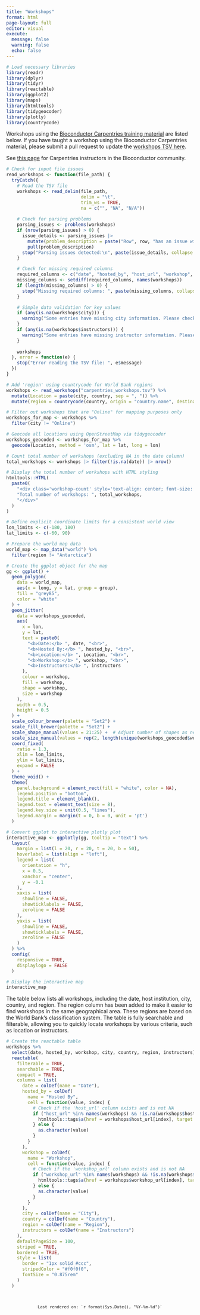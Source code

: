 ```yaml
---
title: "Workshops"
format: html
page-layout: full
editor: visual
execute:
  message: false
  warning: false
  echo: false
---
```


```r
# Load necessary libraries
library(readr)
library(dplyr)
library(tidyr)
library(reactable)
library(ggplot2)
library(maps)
library(htmltools)
library(tidygeocoder)
library(plotly)
library(countrycode)
```

Workshops using the [Bioconductor Carpentries training material](https://www.bioconductor.org/help/education-training/) are listed below. If you have taught a workshop using the Bioconductor Carpentries material, please submit a pull request to update the [workshops TSV here](https://github.com/Bioconductor/bioconductor-training/blob/devel/carpentries/carpentries_workshops.tsv).

See [this page](instructors.qmd) for Carpentries instructors in the Bioconductor community.

```r
# Check for input file issues
read_workshops <- function(file_path) {
  tryCatch({
    # Read the TSV file
    workshops <- read_delim(file_path, 
                            delim = "\t", 
                            trim_ws = TRUE,
                            na = c("", "NA", "N/A"))
    
    # Check for parsing problems
    parsing_issues <- problems(workshops)
    if (nrow(parsing_issues) > 0) {
      issue_details <- parsing_issues |> 
        mutate(problem_description = paste("Row", row, "has an issue with:", expected, "expected, but", actual, "columns found")) |>
        pull(problem_description)
      stop("Parsing issues detected:\n", paste(issue_details, collapse = "\n"))
    }

    # Check for missing required columns
    required_columns <- c("date", "hosted_by", "host_url", "workshop", "workshop_url", "city", "country", "instructors")
    missing_columns <- setdiff(required_columns, names(workshops))
    if (length(missing_columns) > 0) {
      stop("Missing required columns: ", paste(missing_columns, collapse = ", "))
    }

    # Simple data validation for key values
    if (any(is.na(workshops$city))) {
      warning("Some entries have missing city information. Please check the data.")
    }
    if (any(is.na(workshops$instructors))) {
      warning("Some entries have missing instructor information. Please check the data.")
    }
    
    workshops
  }, error = function(e) {
    stop("Error reading the TSV file: ", e$message)
  })
}
```

```r
# Add 'region' using countrycode for World Bank regions
workshops <- read_workshops("carpentries_workshops.tsv") %>%
  mutate(Location = paste(city, country, sep = ", ")) %>%
  mutate(region = countrycode(country, origin = "country.name", destination = "region"))

# Filter out workshops that are "Online" for mapping purposes only
workshops_for_map <- workshops %>%
  filter(city != "Online")

# Geocode all locations using OpenStreetMap via tidygeocoder
workshops_geocoded <- workshops_for_map %>%
  geocode(Location, method = 'osm', lat = lat, long = lon)

```
```r
# Count total number of workshops (excluding NA in the date column)
total_workshops <- workshops |> filter(!is.na(date)) |> nrow()

# Display the total number of workshops with HTML styling
htmltools::HTML(
  paste0(
    "<div class='workshop-count' style='text-align: center; font-size: 1.2em; font-weight: bold; color: var(--default-body); margin-bottom: 20px; background-color: var(--neutral-n50); padding: 10px; border-radius: 5px;'>",
    "Total number of workshops: ", total_workshops, 
    "</div>"
  )
)

```

```r
# Define explicit coordinate limits for a consistent world view
lon_limits <- c(-180, 180)
lat_limits <- c(-60, 90)

# Prepare the world map data
world_map <- map_data("world") %>%
  filter(region != "Antarctica")

# Create the ggplot object for the map
gg <- ggplot() +
  geom_polygon(
    data = world_map,
    aes(x = long, y = lat, group = group),
    fill = "grey85",
    color = "white"
  ) +
  geom_jitter(
    data = workshops_geocoded,
    aes(
      x = lon,
      y = lat,
      text = paste0(
        "<b>Date:</b> ", date, "<br>",
        "<b>Hosted By:</b> ", hosted_by, "<br>",
        "<b>Location:</b> ", Location, "<br>",
        "<b>Workshop:</b> ", workshop, "<br>",
        "<b>Instructors:</b> ", instructors
      ),
      colour = workshop,
      fill = workshop,
      shape = workshop,
      size = workshop
    ),
    width = 0.5,
    height = 0.5
  ) +
  scale_colour_brewer(palette = "Set2") +
  scale_fill_brewer(palette = "Set2") +
  scale_shape_manual(values = 21:25) +  # Adjust number of shapes as needed
  scale_size_manual(values = rep(2, length(unique(workshops_geocoded$workshop)))) +
  coord_fixed(
    ratio = 1.3,
    xlim = lon_limits,
    ylim = lat_limits,
    expand = FALSE
  ) +
  theme_void() +
  theme(
    panel.background = element_rect(fill = "white", color = NA),
    legend.position = "bottom",
    legend.title = element_blank(),
    legend.text = element_text(size = 8),
    legend.key.size = unit(0.5, "lines"),
    legend.margin = margin(t = 0, b = 0, unit = 'pt')
  )

# Convert ggplot to interactive plotly plot
interactive_map <- ggplotly(gg, tooltip = "text") %>%
  layout(
    margin = list(l = 20, r = 20, t = 20, b = 50),
    hoverlabel = list(align = "left"),
    legend = list(
      orientation = "h",
      x = 0.5,
      xanchor = "center",
      y = -0.1
    ),
    xaxis = list(
      showline = FALSE,
      showticklabels = FALSE,
      zeroline = FALSE
    ),
    yaxis = list(
      showline = FALSE,
      showticklabels = FALSE,
      zeroline = FALSE
    )
  ) %>%
  config(
    responsive = TRUE,
    displaylogo = FALSE
  )

# Display the interactive map
interactive_map
```

The table below lists all workshops, including the date, host institution, city, country, and region. The region column has been added to make it easier to find workshops in the same geographical area. These regions are based on the World Bank's classification system. The table is fully searchable and filterable, allowing you to quickly locate workshops by various criteria, such as location or instructors.

```r
# Create the reactable table
workshops %>%
  select(date, hosted_by, workshop, city, country, region, instructors) %>%
  reactable(
    filterable = TRUE,
    searchable = TRUE,
    compact = TRUE,
    columns = list(
      date = colDef(name = "Date"),
      hosted_by = colDef(
        name = "Hosted By",
        cell = function(value, index) {
          # Check if the 'host_url' column exists and is not NA
          if ("host_url" %in% names(workshops) && !is.na(workshops$host_url[index])) {
            htmltools::tags$a(href = workshops$host_url[index], target = "_blank", as.character(value))
          } else {
            as.character(value)
          }
        }
      ),
      workshop = colDef(
        name = "Workshop",
        cell = function(value, index) {
          # Check if the 'workshop_url' column exists and is not NA
          if ("workshop_url" %in% names(workshops) && !is.na(workshops$workshop_url[index])) {
            htmltools::tags$a(href = workshops$workshop_url[index], target = "_blank", as.character(value))
          } else {
            as.character(value)
          }
        }
      ),
      city = colDef(name = "City"),
      country = colDef(name = "Country"),
      region = colDef(name = "Region"),
      instructors = colDef(name = "Instructors")
    ),
    defaultPageSize = 100,
    striped = TRUE,
    bordered = TRUE,
    style = list(
      border = "1px solid #ccc",
      stripedColor = "#f0f0f0",
      fontSize = "0.875rem"
    )
  )
```

::: footer-timestamp
::: {style="text-align: center; font-size: 0.9em; color: var(--neutral-n200); margin-top: 20px; padding-top: 10px;"}
```         
Last rendered on: `r format(Sys.Date(), "%Y-%m-%d")`
```
:::
:::
